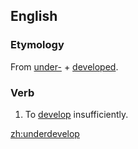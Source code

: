 ==English==

===Etymology===
From [[under-]] + [[developed]].

===Verb===
{{en-verb}}
# To [[develop]] insufficiently.

[[zh:underdevelop]]
